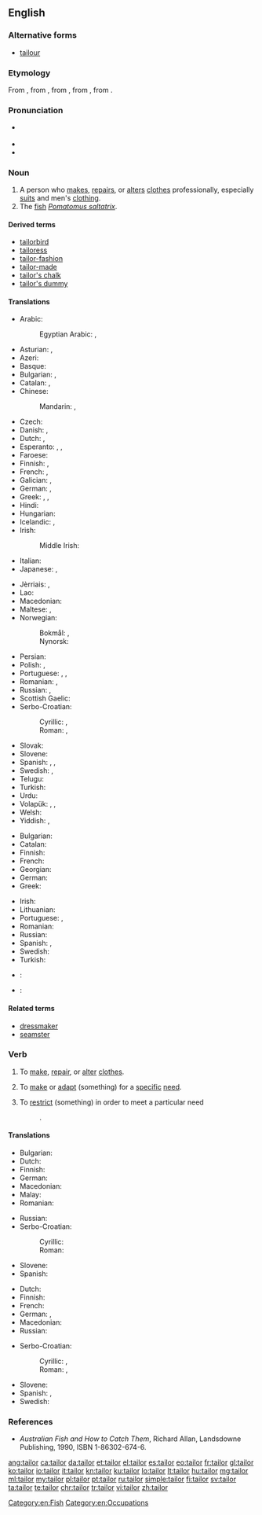 ==English==
{{wikipedia}}

===Alternative forms===
* [[tailour]] {{qualifier|obsolete}}

===Etymology===
From {{etyl|xno|en}} {{term|tailour|lang=fro}}, from {{etyl|fro|en}} {{term|tailleor|lang=fro}}, from {{term|taillier|lang=fro}}, from {{etyl|LL.|en}} {{term|talio|lang=la}}, from {{etyl|la|en}} {{term|talea||a cutting|lang=la}}.

===Pronunciation===
* {{a|UK}} {{IPA|/ˈteɪlə/}}
* {{audio|en-us-tailor.ogg|Audio (US)}}
* {{rhymes|eɪlə(ɹ)}}

===Noun===
{{en-noun}}

# A person who [[make]]s, [[repair]]s, or [[alter]]s [[clothes]] professionally, especially [[suit]]s and men's [[clothing]].
# The [[fish]] ''[[Pomatomus saltatrix]]''.

====Derived terms====
* [[tailorbird]]
* [[tailoress]]
* [[tailor-fashion]]
* [[tailor-made]]
* [[tailor's chalk]]
* [[tailor's dummy]]

====Translations====
{{trans-top|person who makes, repairs, or alters clothing as profession}}
* Arabic: {{t-|ar|خيّاط|m|tr=khayyaaT}}
*: Egyptian Arabic: {{tø|arz|خياط|m|tr=xayaṭ|sc=Arab}}, {{tø|arz|ترزي|m|tr=tarzi|sc=Arab}}
* Asturian: {{t-|ast|xastre|m}}, {{t-|ast|sastre|m}}
* Azeri: {{t+|az|dərzi}}
* Basque: {{t+|eu|jostun}}
* Bulgarian: {{t+|bg|абаджия|m|tr=abadžíja}}, {{t-|bg|абаджийка|f|tr=abadžíjka}}
* Catalan: {{t+|ca|sastre|m}}, {{t-|ca|sastressa|f}}
* Chinese:
*: Mandarin: {{t|cmn|裁縫|sc=Hani}}, {{t|cmn|裁缝|tr=cáiféng, cáifeng|sc=Hani}}
* Czech: {{t+|cs|krejčí|m}}
* Danish: {{t+|da|skrædder|c}}, {{t-|da|skrædderske|c}}
* Dutch: {{t+|nl|kleermaker|m}}, {{t-|nl|kleermaakster|f}}
* Esperanto: {{qualifier|♂♀, generic}} {{t+|eo|tajloro}}, {{qualifier|♂}} {{t-|eo|virtajloro}}, {{qualifier|♀}} {{t-|eo|tajlorino}}
* Faroese: {{t-|fo|skraddari|m}}
* Finnish: {{t+|fi|räätäli}}, {{t-|fi|vaatturi}}
* French: {{t+|fr|tailleur|m}}, {{t+|fr|tailleuse|f}}
* Galician: {{t+|gl|xastre|m}}, {{t+|gl|alfaiate|m}}
* German: {{t+|de|Schneider|m}}, {{t+|de|Schneiderin|f}}
* Greek: {{t+|el|ράπτης|m|tr=ráptis|sc=Grek}}, {{t+|el|ράφτης|m|tr=ráftis|sc=Grek}}, {{t+|el|μόδιστρος|m|tr=módistros|sc=Grek}} {{t+|el|μοδίστρα|f|tr=modísta|sc=Grek}}
* Hindi: {{t-|hi|दर्ज़ी|m|tr=darzī|sc=Deva}}
* Hungarian: {{t+|hu|szabó}}
* Icelandic: {{t+|is|klæðskeri|m}}, {{t-|is|skraddari|m}}
* Irish: {{t-|ga|táilliúir|m}}
*: Middle Irish: {{tø|mga|táilliúr|m}}
* Italian: {{t+|it|sarto}}
* Japanese: {{t-|ja|仕立て屋|tr=したてや, shitateya|sc=Jpan}}, {{t+|ja|テーラー|tr=tērā|sc=Jpan}}
{{trans-mid}}
* Jèrriais: {{tø|roa-jer|couôtuthyi|m}}, {{tø|roa-jer|couôtuthiéthe|f}}
* Lao: {{t-|lo|ຊ່າງຕັດເຄື່ອງຜູ້ຊາຍ|sc=Laoo}}
* Macedonian: {{t-|mk|кројач|m|tr=krójač}}
* Maltese: {{t-|mt|ħajjat|m}}, {{t-|mt|ħajjata|f}}
* Norwegian:
*: Bokmål: {{t-|no|skredder|m}}, {{t-|no|skredderske|f}}
*: Nynorsk: {{t-|nn|skreddar|m}}
* Persian: {{t+|fa|درزی|tr=darzi|sc=fa-Arab}}
* Polish: {{t+|pl|krawiec|m}}, {{t+|pl|krawcowa|f}}
* Portuguese: {{t+|pt|alfaiate|m}}, {{t-|pt|alfaiata|f}}, {{t+|pt|xastre|m}}
* Romanian: {{t-|ro|croitor|m}}, {{t-|ro|croitoreasă|f}}
* Russian: {{t+|ru|портной|m|tr=portnój}}, {{t+|ru|портниха|f|tr=portníxa}}
* Scottish Gaelic: {{t-|gd|tàillear|m}}
* Serbo-Croatian:
*: Cyrillic: {{t-|sh|кројач|m}}, {{t-|sh|кројачица|f}}
*: Roman: {{t-|sh|krojač|m}}, {{t-|sh|krojačica|f}}
* Slovak: {{t-|sk|krajčír|m}}
* Slovene: {{t+|sl|krojač|m}}
* Spanish: {{t+|es|sastre|m|f}}, {{t+|es|modisto|m}}, {{t-|es|modista|m|f}}
* Swedish: {{t-|sv|skräddare|c}}, {{t-|sv|skrädderska|c}}
* Telugu: {{t+|te|దర్జీ|tr=darjee}}
* Turkish: {{t+|tr|terzi}}
* Urdu: {{t-|ur|درزی|m|tr=darzī|sc=ur-Arab}}
* Volapük: {{qualifier|♂♀}} {{t+|vo|skrädan}}, {{qualifier|♂}} {{t-|vo|hiskrädan}}, {{qualifier|♀}} {{t-|vo|jiskrädan}}
* Welsh: {{t-|cy|teiliwr|m}}
* Yiddish: {{t-|yi|שנײַדער|m|tr=shnayder|sc=Hebr}}, {{t-|yi|שנײַדערקע|f|tr=shnayderke|sc=Hebr}}
{{trans-bottom}}

{{trans-top|fish}}
* Bulgarian: {{t-|bg|лефер|m}}
* Catalan: {{t-|ca|tallahams|m}}
* Finnish: {{t-|fi|sinikala}}
* French: {{t+|fr|tassergal|m}}
* Georgian: {{t-|ka|ლუფარი|tr=lup‘ari|sc=Geor}}
* German: {{t-|de|Blaufisch|m}}
* Greek: {{t-|el|γοφάρι|n}}
{{trans-mid}}
* Irish: {{t-|ga|táilliúir|m}}
* Lithuanian: {{t-|lt|melsvieji ešeriai}}
* Portuguese: {{t+|pt|anchova|f}}, {{t+|pt|enchova|f}}
* Romanian: {{t-|ro|lufar}}
* Russian: {{t+|ru|луфарь|m|tr=lufár'}}
* Spanish: {{t-|es|anjora|f}}, {{t+|es|sastre|m}}
* Swedish: {{t-|sv|blåfisk|c}}
* Turkish: {{t+|tr|lüfer}}
{{trans-bottom}}

{{checktrans-top}}
* {{ttbc|eo}}: {{t+|eo|kudristo}}
* {{ttbc|lv}}: {{t-|lv|drēbnieks}}
{{trans-bottom}}

====Related terms====
* [[dressmaker]]
* [[seamster]]

===Verb===
{{en-verb}}

# {{context|transitive|lang=en}} To [[make]], [[repair]], or [[alter]] [[clothes]].
# {{context|transitive|lang=en}} To [[make]] or [[adapt]] (something) for a [[specific]] [[need]].
# {{context|transitive|lang=en}} To [[restrict]] (something) in order to meet a particular need
#: {{usex|a narrowly '''tailored''' law|lang=en}}.

====Translations====
{{trans-top|make, repair, or alter clothing}}
* Bulgarian: {{t+|bg|шия|sc=Cyrl}}
* Dutch: {{t-|nl|kleermaken}}
* Finnish: {{t-|fi|vaatehtia}}
* German: {{t-|de|schneidern}}
* Macedonian: {{t-|mk|крои|tr=krói}}
* Malay: {{t-|ms|jahit}}
* Romanian: {{t+|ro|croi}}
{{trans-mid}}
* Russian: {{t+|ru|шить|tr=šit'}}
* Serbo-Croatian:
*: Cyrillic: {{t-|sh|кројити}}
*: Roman: {{t-|sh|krojiti}}
* Slovene: {{t-|sl|krojiti}}
* Spanish: {{t-|es|confeccionar}}
{{trans-bottom}}

{{trans-top|restrict something to particular need}}
* Dutch: {{t+|nl|aanpassen}}
* Finnish: {{t+|fi|räätälöidä}}
* French: {{t+|fr|adapter}}
* German: {{t-|de|zuschneiden}}, {{t+|de|anpassen}}
* Macedonian: {{t-|mk|скројува|tr=skrójuva}}
* Russian: {{t+|ru|приспосабливать|tr=prisposáblivat'}}
{{trans-mid}}
* Serbo-Croatian:
*: Cyrillic: {{t-|sh|укројити}}, {{t-|sh|кројити}}
*: Roman: {{t-|sh|ukrojiti}}, {{t-|sh|krojiti}}
* Slovene: {{t-|sl|ukrojiti}}
* Spanish: {{t+|es|adaptar}}, {{t+|es|entallar}}
* Swedish: {{t-|sv|skrädarsy}}
{{trans-bottom}}

===References===
* ''Australian Fish and How to Catch Them'', Richard Allan, Landsdowne Publishing, 1990, ISBN 1-86302-674-6.

[[Category:en:Fish]]
[[Category:en:Occupations]]

[[ang:tailor]]
[[ca:tailor]]
[[da:tailor]]
[[et:tailor]]
[[el:tailor]]
[[es:tailor]]
[[eo:tailor]]
[[fr:tailor]]
[[gl:tailor]]
[[ko:tailor]]
[[io:tailor]]
[[it:tailor]]
[[kn:tailor]]
[[ku:tailor]]
[[lo:tailor]]
[[lt:tailor]]
[[hu:tailor]]
[[mg:tailor]]
[[ml:tailor]]
[[my:tailor]]
[[pl:tailor]]
[[pt:tailor]]
[[ru:tailor]]
[[simple:tailor]]
[[fi:tailor]]
[[sv:tailor]]
[[ta:tailor]]
[[te:tailor]]
[[chr:tailor]]
[[tr:tailor]]
[[vi:tailor]]
[[zh:tailor]]